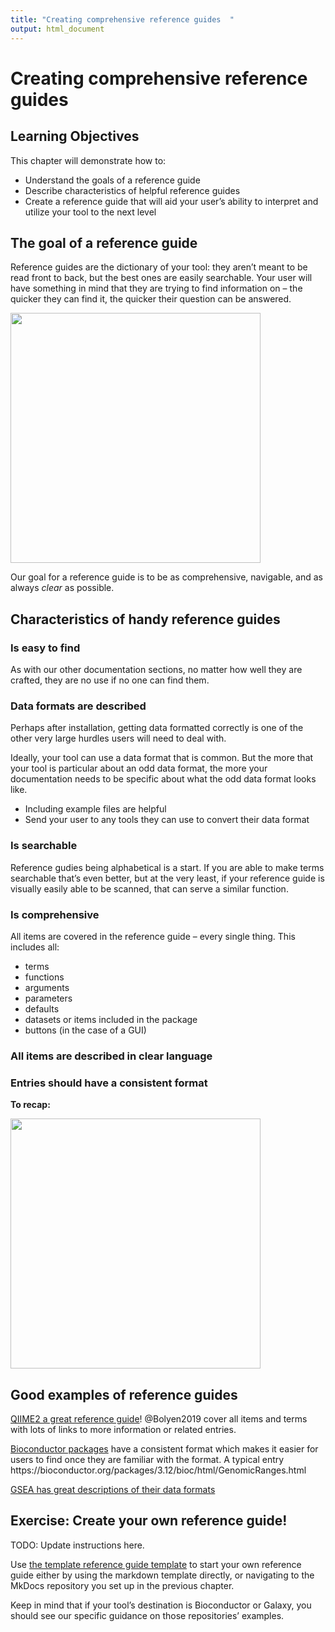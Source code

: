 ```yaml
---
title: "Creating comprehensive reference guides  "
output: html_document
---
```


# Creating comprehensive reference guides 

## Learning Objectives

This chapter will demonstrate how to:

- Understand the goals of a reference guide
- Describe characteristics of helpful reference guides
- Create a reference guide that will aid your user's ability to interpret and utilize your tool to the next level

## The goal of a reference guide

Reference guides are the dictionary of your tool: they aren't meant to be read front to back, but the best ones are easily searchable.
Your user will have something in mind that they are trying to find information on -- the quicker they can find it, the quicker their question can be answered. 

<img src=https://docs.google.com/presentation/d/1cd434bkLer_CJ04GzpsZwzeEA9gjc5Ho6QimiHPbyEg/export/png?id=1cd434bkLer_CJ04GzpsZwzeEA9gjc5Ho6QimiHPbyEg&pageid=gcdcbd8d802_0_21 width = 400 height = 400 />

Our goal for a reference guide is to be as comprehensive, navigable, and as always _clear_ as possible. 

## Characteristics of handy reference guides
  
### Is easy to find

As with our other documentation sections, no matter how well they are crafted, they are no use if no one can find them. 

### Data formats are described

Perhaps after installation, getting data formatted correctly is one of the other very large hurdles users will need to deal with. 

Ideally, your tool can use a data format that is common.
But the more that your tool is particular about an odd data format, the more your documentation needs to be specific about what the odd data format looks like. 

- Including example files are helpful
- Send your user to any tools they can use to convert their data format

### Is searchable 

Reference gudies being alphabetical is a start. 
If you are able to make terms searchable that's even better, but at the very least, if your reference guide is visually easily able to be scanned, that can serve a similar function. 

### Is comprehensive

All items are covered in the reference guide -- every single thing. 
This includes all:

- terms
- functions
- arguments
- parameters
- defaults 
- datasets or items included in the package
- buttons (in the case of a GUI)

### All items are described in clear language


### Entries should have a consistent format


**To recap:**

<img src=https://docs.google.com/presentation/d/1cd434bkLer_CJ04GzpsZwzeEA9gjc5Ho6QimiHPbyEg/export/png?id=1cd434bkLer_CJ04GzpsZwzeEA9gjc5Ho6QimiHPbyEg&pageid=gcdcbd8d802_0_12 width = 400 height = 400 />

## Good examples of reference guides

[QIIME2 a great reference guide](https://docs.qiime2.org/2021.2/glossary/)!
@Bolyen2019 cover all items and terms with lots of links to more information or related entries. 

[Bioconductor packages](https://bioconductor.org/packages/3.12/bioc/) have a consistent format which makes it easier for users to find once they are familiar with the format. 
A typical entry https://bioconductor.org/packages/3.12/bioc/html/GenomicRanges.html

[GSEA has great descriptions of their data formats](https://www.gsea-msigdb.org/gsea/doc/GSEAUserGuideTEXT.htm#_Loading_Data)


## Exercise: Create your own reference guide!

TODO: Update instructions here. 

Use [the template reference guide template](https://raw.githubusercontent.com/jhudsl/itcr-template-documentation/master/docs/how-to_examples_template.md) to start your own reference guide either by using the markdown template directly, or navigating to the MkDocs repository you set up in the previous chapter. 

Keep in mind that if your tool's destination is Bioconductor or Galaxy, you should see our specific guidance on those repositories' examples. 
